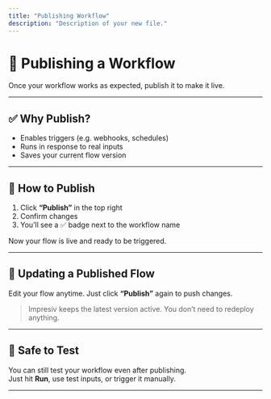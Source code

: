 ```yaml
---
title: "Publishing Workflow"
description: "Description of your new file."
---
```


# 🚀 Publishing a Workflow

Once your workflow works as expected, publish it to make it live.

---

## ✅ Why Publish?

- Enables triggers (e.g. webhooks, schedules)
- Runs in response to real inputs
- Saves your current flow version

---

## 🔘 How to Publish

1. Click **“Publish”** in the top right
2. Confirm changes
3. You’ll see a ✅ badge next to the workflow name

Now your flow is live and ready to be triggered.

---

## 🔁 Updating a Published Flow

Edit your flow anytime. Just click **“Publish”** again to push changes.

> Impresiv keeps the latest version active. You don’t need to redeploy anything.

---

## 🧪 Safe to Test

You can still test your workflow even after publishing.\
Just hit **Run**, use test inputs, or trigger it manually.

---